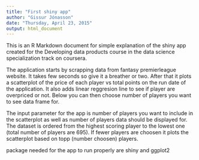 ```yaml
---
title: "First shiny app"
author: "Gissur Jónasson"
date: "Thursday, April 23, 2015"
output: html_document
---
```


This is an R Markdown document for simple explanation of the shiny app created for the Developing data products course in the data science specialization track on coursera. 

The application  starts by scrapping data from fantasy premierleague website. It takes few seconds so give it a breather or two. After that it plots a scatterplot of the price of each player vs total points on the run date of the application. It also adds linear reggresion line to see if player are overpriced or not. Below you can then choose number of players you want to see data frame for.

The input parameter for the app is number of players you want to include in the scatterplot as well as number of players data should be displayed for. The dataset is ordered from the highest scoring player to the lowest one (total number of players are 695). If fewer players are choosen it plots the scatterplot based on topp (number choosen) players.

package needed for the app to run properly are shiny and ggplot2



